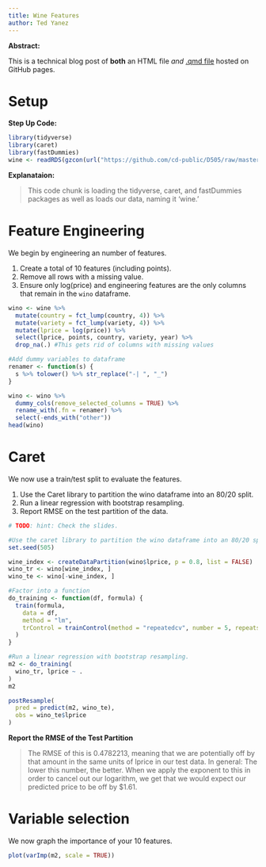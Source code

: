 ```yaml
---
title: Wine Features
author: Ted Yanez
---
```


**Abstract:**

This is a technical blog post of **both** an HTML file *and* [.qmd file](src/wine_features.qmd) hosted on GitHub pages.

# Setup

**Step Up Code:**

```r
library(tidyverse)
library(caret)
library(fastDummies)
wine <- readRDS(gzcon(url("https://github.com/cd-public/D505/raw/master/dat/wine.rds")))
```

**Explanataion:**

> This code chunk is loading the tidyverse, caret, and fastDummies packages as well as loads our data, naming it 'wine.'

# Feature Engineering

We begin by engineering an number of features.

1.  Create a total of 10 features (including points).
2.  Remove all rows with a missing value.
3.  Ensure only log(price) and engineering features are the only columns that remain in the `wino` dataframe.

```r
wino <- wine %>%
  mutate(country = fct_lump(country, 4)) %>%
  mutate(variety = fct_lump(variety, 4)) %>%
  mutate(lprice = log(price)) %>%
  select(lprice, points, country, variety, year) %>%
  drop_na(.) #This gets rid of columns with missing values

#Add dummy variables to dataframe
renamer <- function(s) {
  s %>% tolower() %>% str_replace("-| ", "_")
}

wino <- wino %>%
  dummy_cols(remove_selected_columns = TRUE) %>%
  rename_with(.fn = renamer) %>%
  select(-ends_with("other"))
head(wino)
```

# Caret

We now use a train/test split to evaluate the features.

1.  Use the Caret library to partition the wino dataframe into an 80/20 split.
2.  Run a linear regression with bootstrap resampling.
3.  Report RMSE on the test partition of the data.

```r
# TODO: hint: Check the slides.

#Use the caret library to partition the wino dataframe into an 80/20 split.
set.seed(505)

wine_index <- createDataPartition(wino$lprice, p = 0.8, list = FALSE)
wino_tr <- wino[wine_index, ]
wino_te <- wino[-wine_index, ]

#Factor into a function
do_training <- function(df, formula) {
  train(formula,
    data = df,
    method = "lm",
    trControl = trainControl(method = "repeatedcv", number = 5, repeats = 3)
  )
}

#Run a linear regression with bootstrap resampling.
m2 <- do_training(
  wino_tr, lprice ~ .
)
m2

postResample(
  pred = predict(m2, wino_te),
  obs = wino_te$lprice
)
```
**Report the RMSE of the Test Partition**

> The RMSE of this is 0.4782213, meaning that we are potentially off by that amount in the same units of lprice in our test data. In general: The lower this number, the better. When we apply the exponent to this in order to cancel out our logarithm, we get that we would expect our predicted price to be off by $1.61.


# Variable selection

We now graph the importance of your 10 features.

```r
plot(varImp(m2, scale = TRUE))
```
